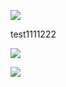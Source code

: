 

<Row>

<Column colLg={4} colMd={4} noGutterMdLeft>
<ArticleCard
    color="dark"
    title="Cloud Videos"
    subTitle="Watch a set of foundational cloud enablement videos"
    href="/videos/foundation"
    >

![](resources/images/hacktoberfest.png)


</ArticleCard>
</Column>
test1111222
<Column colLg={4} colMd={4} noGutterMdLeft>
<ArticleCard
    color="dark"
    title="Cloud Patterns"
    subTitle="A collection of Terraform accelerators to help with Cloud configuration automation"
    href="https://ibm.github.io/cloud-enterprise-examples/"
    >

![](resources/images/v10.7-release.png)

</ArticleCard>

</Column>


<Column colLg={4} colMd={4} noGutterMdLeft>
<ArticleCard
    color="dark"
    title="Starter Kits"
    subTitle="Explore some code repositories to get you started quickly"
    href="https://cloudnativetoolkit.dev/starterkits"
    >

![](/resources/images/because-colors.png)

</ArticleCard>
</Column>
</Row>
